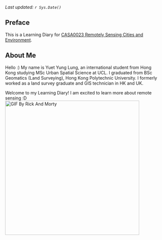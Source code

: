 *Last updated: `r Sys.Date()`*

## Preface {.unnumbered}

This is a Learning Diary for [CASA0023 Remotely Sensing Cities and Environment](https://andrewmaclachlan.github.io/CASA0023/00-course_info.html).

## About Me {.unnumbered}

Hello :) My name is Yuet Yung Lung, an international student from Hong Kong studying MSc Urban Spatial Science at UCL. I graduated from BSc Geomatics (Land Surveying), Hong Kong Polytechnic University. I formerly worked as a land survey graduate and GIS technician in HK and UK.

Welcome to my Learning Diary! I am excited to learn more about remote sensing :D ![GIF By Rick And Morty](https://media1.giphy.com/media/v1.Y2lkPTc5MGI3NjExZGNlNDU5ZTBjYmE1ODU5NzQzNGIxODEwOTdkNjAyM2RiMTJkZjMzMyZjdD1n/DTh1K6VuivY0gEuzWy/giphy.gif){fig-align="center" width="434"}
